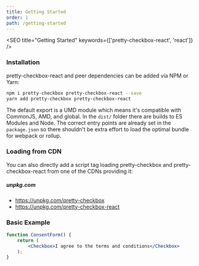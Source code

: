 ```yaml
---
title: Getting Started
order: 1
path: /getting-started
---
```



<SEO title="Getting Started" keywords={['pretty-checkbox-react', 'react']} />

### Installation

pretty-checkbox-react and peer dependencies can be added via NPM or Yarn:

```bash
npm i pretty-checkbox pretty-checkbox-react --save
yarn add pretty-checkbox pretty-checkbox-react
```

The default export is a UMD module which means it's compatible with CommonJS, AMD, and global. In the `dist/` folder there are builds to ES Modules and Node. The correct entry points are already set in the `package.json` so there shouldn't be extra effort to load the optimal bundle for webpack or rollup.

### Loading from CDN

You can also directly add a script tag loading pretty-checkbox and pretty-checkbox-react from one of the CDNs providing it:

##### unpkg.com

-   https://unpkg.com/pretty-checkbox
-   https://unpkg.com/pretty-checkbox-react

### Basic Example

```jsx live
function ConsentForm() {
    return (
        <Checkbox>I agree to the terms and conditions</Checkbox>
    );
}
```
